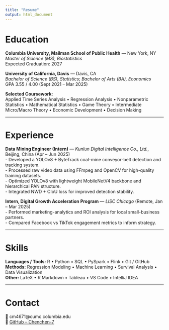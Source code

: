 ```yaml
---
title: "Resume"
output: html_document
---
```


# Education
**Columbia University, Mailman School of Public Health** — New York, NY  
*Master of Science (MS), Biostatistics*  
Expected Graduation: 2027  

**University of California, Davis** — Davis, CA  
*Bachelor of Science (BS), Statistics*; *Bachelor of Arts (BA), Economics*  
GPA 3.55 / 4.00  (Sept 2021 – Mar 2025)  

**Selected Coursework:**  
Applied Time Series Analysis • Regression Analysis • Nonparametric Statistics • Mathematical Statistics • Game Theory • Intermediate Micro/Macro Theory • Economic Development • Decision Making  

---

# Experience
**Data Mining Engineer (Intern)** — *Kunlun Digital Intelligence Co., Ltd.*, Beijing, China  (Apr – Jun 2025)  
- Developed a YOLOv8 + ByteTrack coal-mine conveyor-belt detection and tracking system.  
- Processed raw video data using FFmpeg and OpenCV for high-quality training datasets.  
- Optimized YOLOv8 with lightweight MobileNetV4 backbone and hierarchical PAN structure.  
- Integrated NWD + CIoU loss for improved detection stability.  

**Intern, Digital Growth Acceleration Program** — *LISC Chicago* (Remote, Jan – Mar 2025)  
- Performed marketing-analytics and ROI analysis for local small-business partners.  
- Compared Facebook vs TikTok engagement metrics to inform strategy.  

---

# Skills
**Languages / Tools:**  R • Python • SQL • PySpark • Flink • Git / GitHub  
**Methods:**  Regression Modeling • Machine Learning • Survival Analysis • Data Visualization  
**Other:**  LaTeX • R Markdown • Tableau • VS Code • IntelliJ IDEA  

---

# Contact
📧 cm4671@cumc.columbia.edu  
🔗 [GitHub – Chenchen-7](https://github.com/Chenchen-7)
